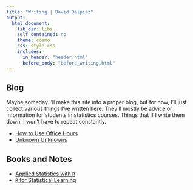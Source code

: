 ```yaml
---
title: "Writing | David Dalpiaz"
output:
  html_document:
    lib_dir: libs
    self_contained: no
    theme: cosmo
    css: style.css
    includes:
      in_header: "header.html"
      before_body: "before_writing.html"
---
```


## Blog

Maybe someday I'll make this site into a proper blog, but for now, I'll just collect various things I've written here. They'll mostly be advice or information for students in statistics courses. Things that if I write them down, I won't have to repeat constantly.

- [How to Use Office Hours](posts/office.html)
- [Unknown Unknowns](posts/unknowns.html)

<!-- - [Letters of Recommendation]() -->
<!-- - [Help! I'm Not Good with Computers]() -->
<!-- - [What **is** a Distribution?]() -->

<!-- ## Papers -->

<!-- - Sun, X., **Dalpiaz, D.**, Wu, D., Liu, J. S., Zhong, W., and Ma, P.(2016) [Statistical inference for time course RNA-Seq data using a negative binomial mixed-effect model](https://bmcbioinformatics.biomedcentral.com/articles/10.1186/s12859-016-1180-9), BMC Bioinformatics, DOI: 10.1186/s12859-016-1180-9. -->
<!-- - **Dalpiaz, D.**, He, X., and Ma, P. (2013) [Bias correction in RNA-Seq short-read counts using penalized regression](http://publish.illinois.edu/pingma/files/2012/12/DalpiazHeMaStatBio12.pdf), Statistics in Biosciences, 5(1), 88-99. -->

## Books and Notes

- [Applied Statistics with `R`](https://daviddalpiaz.github.io/appliedstats/)
- [`R` for Statistical Learning](https://daviddalpiaz.github.io/r4sl/)